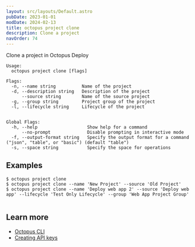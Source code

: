 ```yaml
---
layout: src/layouts/Default.astro
pubDate: 2023-01-01
modDate: 2024-02-13
title: octopus project clone
description: Clone a project
navOrder: 74
---
```


Clone a project in Octopus Deploy

```
Usage:
  octopus project clone [flags]

Flags:
  -n, --name string          Name of the project
  -d, --description string   Description of the project
      --source string        Name of the source project
  -g, --group string         Project group of the project
  -l, --lifecycle string     Lifecycle of the project


Global Flags:
  -h, --help                   Show help for a command
      --no-prompt              Disable prompting in interactive mode
  -f, --output-format string   Specify the output format for a command ("json", "table", or "basic") (default "table")
  -s, --space string           Specify the space for operations

```

## Examples

<SamplesInstance />

```
$ octopus project clone
$ octopus project clone --name 'New Project' --source 'Old Project'
$ octopus project clone --name 'Deploy web app 2' --source 'Deploy web app' --lifecycle 'Test Only Lifecycle' --group 'Web App Project Group'


```

## Learn more

- [Octopus CLI](/docs/octopus-rest-api/cli)
- [Creating API keys](/docs/octopus-rest-api/how-to-create-an-api-key)